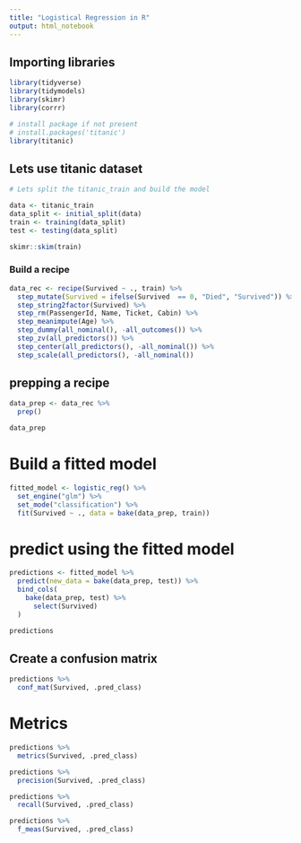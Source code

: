 ```yaml
---
title: "Logistical Regression in R"
output: html_notebook
---
```


## Importing libraries
```r
library(tidyverse)
library(tidymodels)
library(skimr)
library(corrr)

# install package if not present 
# install.packages('titanic')
library(titanic)
```

## Lets use titanic dataset
```r
# Lets split the titanic_train and build the model

data <- titanic_train
data_split <- initial_split(data)
train <- training(data_split)
test <- testing(data_split)

skimr::skim(train)
```

### Build a recipe
```r
data_rec <- recipe(Survived ~ ., train) %>%
  step_mutate(Survived = ifelse(Survived  == 0, "Died", "Survived")) %>%
  step_string2factor(Survived) %>%
  step_rm(PassengerId, Name, Ticket, Cabin) %>%
  step_meanimpute(Age) %>%
  step_dummy(all_nominal(), -all_outcomes()) %>%
  step_zv(all_predictors()) %>%
  step_center(all_predictors(), -all_nominal()) %>%
  step_scale(all_predictors(), -all_nominal())


```
## prepping a recipe
```r
data_prep <- data_rec %>%
  prep()

data_prep
```

# Build a fitted model
```r
fitted_model <- logistic_reg() %>%
  set_engine("glm") %>%
  set_mode("classification") %>%
  fit(Survived ~ ., data = bake(data_prep, train))
```

# predict using the fitted model
```r

predictions <- fitted_model %>%
  predict(new_data = bake(data_prep, test)) %>%
  bind_cols(
    bake(data_prep, test) %>%
      select(Survived)
  )

predictions
```
## Create a confusion matrix
```r
predictions %>%
  conf_mat(Survived, .pred_class)
```

# Metrics
```r
predictions %>%
  metrics(Survived, .pred_class)
```
```r
predictions %>%
  precision(Survived, .pred_class)
```

```r
predictions %>%
  recall(Survived, .pred_class)
```
```r
predictions %>%
  f_meas(Survived, .pred_class)
```

